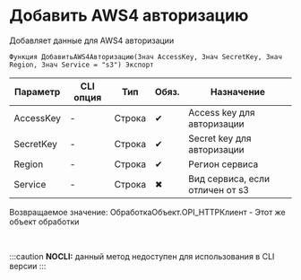 ﻿---
sidebar_position: 3
description: Добавить AWS4 авторизацию  и другие функции для работы с HTTP-клиент в Открытом пакете интеграций - бесплатной open-source библиотеке интеграций для 1С:Предприятие 8, OneScript и CLI
keywords: [1C, 1С, 1С:Предприятие, 1С:Предприятие 8.3, API, Интеграция, Сервисы, Обмен, OneScript, CLI, HTTP-клиент]
---


# Добавить AWS4 авторизацию 
 Добавляет данные для AWS4 авторизации



`Функция ДобавитьAWS4Авторизацию(Знач AccessKey, Знач SecretKey, Знач Region, Знач Service = "s3") Экспорт`

  | Параметр | CLI опция | Тип | Обяз. | Назначение |
  |-|-|-|-|-|
  | AccessKey | - | Строка | &#x2714; | Access key для авторизации |
  | SecretKey | - | Строка | &#x2714; | Secret key для авторизации |
  | Region | - | Строка | &#x2714; | Регион сервиса |
  | Service | - | Строка | &#x2716; | Вид сервиса, если отличен от s3 |

  
  Возвращаемое значение:   ОбработкаОбъект.OPI_HTTPКлиент -  Этот же объект обработки

<br/>


:::caution
**NOCLI:** данный метод недоступен для использования в CLI версии
:::
<br/>



```bsl title="Пример использования для 1С:Предприятие/OneScript"

```
    




